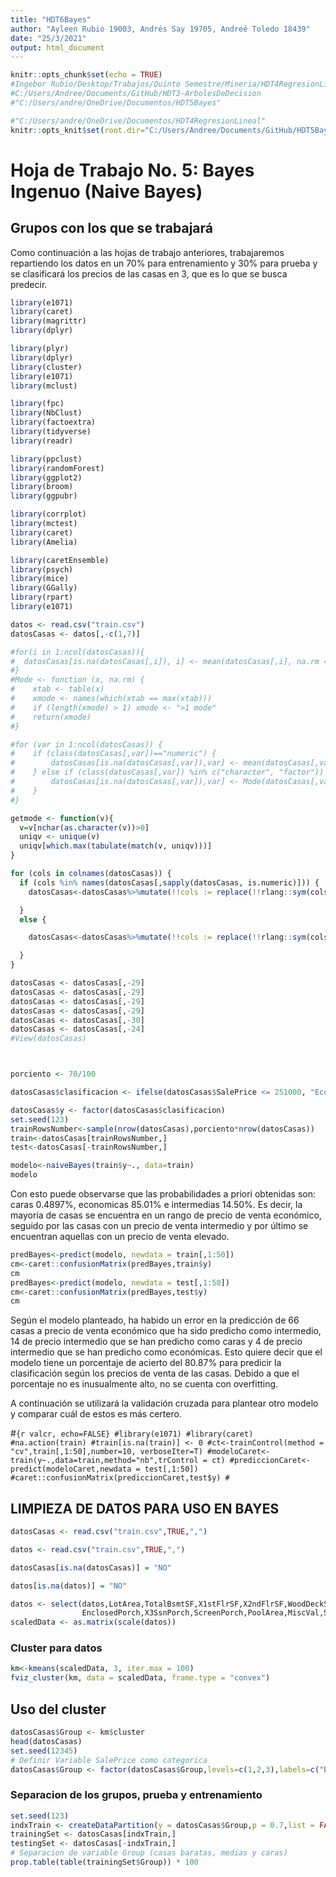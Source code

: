 ```yaml
---
title: "HDT6Bayes"
author: "Ayleen Rubio 19003, Andrés Say 19705, Andreé Toledo 18439"
date: "25/3/2021"
output: html_document
---
```


```r
knitr::opts_chunk$set(echo = TRUE)
#Ingebor Rubio/Desktop/Trabajos/Quinto Semestre/Mineria/HDT4RegresionLineal
#C:/Users/Andree/Documents/GitHub/HDT3-ArbolesDeDecision
#"C:/Users/andre/OneDrive/Documentos/HDT5Bayes"

#"C:/Users/andre/OneDrive/Documentos/HDT4RegresionLineal"
knitr::opts_knit$set(root.dir="C:/Users/Andree/Documents/GitHub/HDT5Bayes")
```

# Hoja de Trabajo No. 5: Bayes Ingenuo (Naive Bayes)

## Grupos con los que se trabajará  
Como continuación a las hojas de trabajo anteriores, trabajaremos repartiendo los datos en un 70% para entrenamiento y 30% para prueba y se clasificará los precios de las casas en 3, que es lo que se busca predecir.


```r
library(e1071)
library(caret)
library(magrittr)
library(dplyr)

library(plyr)
library(dplyr)
library(cluster)
library(e1071)
library(mclust)

library(fpc)
library(NbClust)
library(factoextra)
library(tidyverse)
library(readr)

library(ppclust)
library(randomForest)
library(ggplot2)
library(broom)
library(ggpubr)

library(corrplot)
library(mctest)
library(caret)
library(Amelia)

library(caretEnsemble)
library(psych)
library(mice)
library(GGally)
library(rpart)
library(e1071)

datos <- read.csv("train.csv")
datosCasas <- datos[,-c(1,7)]

#for(i in 1:ncol(datosCasas)){
#  datosCasas[is.na(datosCasas[,i]), i] <- mean(datosCasas[,i], na.rm = TRUE)
#}
#Mode <- function (x, na.rm) {
#    xtab <- table(x)
#    xmode <- names(which(xtab == max(xtab)))
#    if (length(xmode) > 1) xmode <- ">1 mode"
#    return(xmode)
#}

#for (var in 1:ncol(datosCasas)) {
#    if (class(datosCasas[,var])=="numeric") {
#        datosCasas[is.na(datosCasas[,var]),var] <- mean(datosCasas[,var], na.rm = TRUE)
#    } else if (class(datosCasas[,var]) %in% c("character", "factor")) {
#        datosCasas[is.na(datosCasas[,var]),var] <- Mode(datosCasas[,var], na.rm = TRUE)
#    }
#}

getmode <- function(v){
  v=v[nchar(as.character(v))>0]
  uniqv <- unique(v)
  uniqv[which.max(tabulate(match(v, uniqv)))]
}

for (cols in colnames(datosCasas)) {
  if (cols %in% names(datosCasas[,sapply(datosCasas, is.numeric)])) {
    datosCasas<-datosCasas%>%mutate(!!cols := replace(!!rlang::sym(cols), is.na(!!rlang::sym(cols)), mean(!!rlang::sym(cols), na.rm=TRUE)))

  }
  else {

    datosCasas<-datosCasas%>%mutate(!!cols := replace(!!rlang::sym(cols), !!rlang::sym(cols)=="", getmode(!!rlang::sym(cols))))

  }
}

datosCasas <- datosCasas[,-29]
datosCasas <- datosCasas[,-29]
datosCasas <- datosCasas[,-29]
datosCasas <- datosCasas[,-29]
datosCasas <- datosCasas[,-30]
datosCasas <- datosCasas[,-24]
#View(datosCasas)



porciento <- 70/100

datosCasas$clasificacion <- ifelse(datosCasas$SalePrice <= 251000, "Economicas", ifelse(datosCasas$SalePrice <= 538000, "Intermedias", ifelse(datosCasas$SalePrice <= 755000, "Caras")))

datosCasas$y <- factor(datosCasas$clasificacion)
set.seed(123)
trainRowsNumber<-sample(nrow(datosCasas),porciento*nrow(datosCasas))
train<-datosCasas[trainRowsNumber,]
test<-datosCasas[-trainRowsNumber,]

modelo<-naiveBayes(train$y~., data=train)
modelo

```

Con esto puede observarse que las probabilidades a priori obtenidas son: caras 0.4897%, economicas 85.01% e intermedias 14.50%.
Es decir, la mayoría de casas se encuentra en un rango de precio de venta económico, seguido por las casas con un precio de venta intermedio y por último se encuentran aquellas con un precio de venta elevado.

```r
predBayes<-predict(modelo, newdata = train[,1:50])
cm<-caret::confusionMatrix(predBayes,train$y)
cm
predBayes<-predict(modelo, newdata = test[,1:50])
cm<-caret::confusionMatrix(predBayes,test$y)
cm
```

Según el modelo planteado, ha habido un error en la predicción de 66 casas a precio de venta económico que ha sido predicho como intermedio, 14 de precio intermedio que se han predicho como caras y 4 de precio intermedio que se han predicho como económicas. Esto quiere decir que el modelo tiene un porcentaje de acierto del 80.87% para predicir la clasificación según los precios de venta de las casas.
Debido a que el porcentaje no es inusualmente alto, no se cuenta con overfitting.

A continuación se utilizará la validación cruzada para plantear otro modelo y comparar cuál de estos es más certero.

#```{r valcr, echo=FALSE}
#library(e1071)
#library(caret)
#na.action(train)
#train[is.na(train)] <- 0
#ct<-trainControl(method = "cv",train[,1:50],number=10, verboseIter=T)
#modeloCaret<-train(y~.,data=train,method="nb",trControl = ct)
#prediccionCaret<-predict(modeloCaret,newdata = test[,1:50])
#caret::confusionMatrix(prediccionCaret,test$y)
#```

## LIMPIEZA DE DATOS PARA USO EN BAYES
``` r
datosCasas <- read.csv("train.csv",TRUE,",")

datos <- read.csv("train.csv",TRUE,",")

datosCasas[is.na(datosCasas)] = "NO"

datos[is.na(datos)] = "NO"

datos <- select(datos,LotArea,TotalBsmtSF,X1stFlrSF,X2ndFlrSF,WoodDeckSF,OpenPorchSF,
                EnclosedPorch,X3SsnPorch,ScreenPorch,PoolArea,MiscVal,SalePrice)
scaledData <- as.matrix(scale(datos))
```

### Cluster para datos
``` r
km<-kmeans(scaledData, 3, iter.max = 100)
fviz_cluster(km, data = scaledData, frame.type = "convex")
```

## Uso del cluster
``` r
datosCasas$Group <- km$cluster
head(datosCasas)
set.seed(12345)
# Definir Variable SalePrice como categorica
datosCasas$Group <- factor(datosCasas$Group,levels=c(1,2,3),labels=c("Barata","Media","Cara"))
```

### Separacion de los grupos, prueba y entrenamiento
``` r
set.seed(123)
indxTrain <- createDataPartition(y = datosCasas$Group,p = 0.7,list = FALSE)
trainingSet <- datosCasas[indxTrain,]
testingSet <- datosCasas[-indxTrain,]
# Separacion de variable Group (casas baratas, medias y caras)
prop.table(table(trainingSet$Group)) * 100
```
